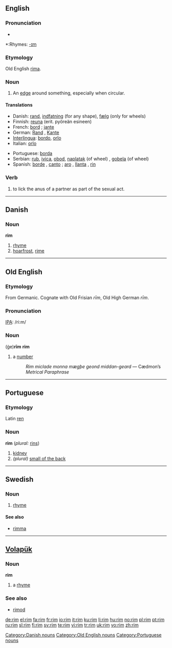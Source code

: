 ==English==

===Pronunciation===
{{IPA|/ɹɪm/}}
*{{audio|en-us-rim.ogg|Audio (US)}}

*:Rhymes: [[Rhymes:English:-ɪm|-ɪm]]

===Etymology===
Old English [[rima]].

===Noun===
{{en-noun}}

# An [[edge]] around something, especially when circular.

====Translations====
{{top}}
*Danish: [[rand]], [[indfatning]] (for any shape), [[fælg]] (only for wheels)
*Finnish: [[reuna]] (erit. pyöreän esineen)
*French: [[bord]] {{italbrac|for any shape}} ; [[jante]] {{italbrac|only for wheels}}
*German: [[Rand]] {{m}}, [[Kante]] {{f}}
*[[Interlingua]]: [[bordo]], [[orlo]]
*Italian: [[orlo]]
{{mid}}
*Portuguese: [[borda]]
*Serbian: [[rub]], [[ivica]], [[obod]], [[naplatak]] (of wheel) {{m}}, [[gobela]] (of wheel) {{f}}
*Spanish: [[borde]] {{m}}, [[canto]]  {{m}} ; {{italbrac|rim of a wheel}} [[aro]] {{m}} {{italbrac|Argentina|Bolivia|Costa Rica|Dominican Republic|Ecuador|Guatemala|Peru|Puerto Rico}}, [[llanta]] {{f}} {{italbrac|Chile|Paraguay|Spain|Uruguay}}, [[rin]] {{m}} {{italbrac|Colombia|Mexico|Panama|Venezuela}}
{{bottom}}

===Verb===
{{en-verb|rims|rimming|rimmed|rimmed}}

# to lick the anus of a partner as part of the sexual act.

----

==Danish==

===Noun===
'''rim'''

# [[rhyme]]
# [[hoarfrost]], [[rime]]

[[Category:Danish nouns]]

----

==Old English==

===Etymology===
From Germanic.  Cognate with Old Frisian ''rīm'', Old High German ''rīm''.

===Pronunciation===
[[IPA]]: /ri:m/

===Noun===
(ġe)'''rīm''' {{n}}
'''rim'''

# a [[number]]
#:''Rim miclade monna mægþe geond middan-geard'' — Cædmon’s ''Metrical Paraphrase''

[[Category:Old English nouns]]

----

==Portuguese==

===Etymology===
Latin [[ren]]

===Noun===
'''rim''' {{m}} (''plural:'' [[rins]])

# [[kidney]]
# ''(plural)'' [[small of the back]]

[[Category:Portuguese nouns]]

----

==Swedish==

===Noun===
{{infl|sv|noun|g=n}}
{{sv-noun-irreg-n|2=rimmet|4=rimmen}}

# [[rhyme]]

====See also====
*[[rimma]]

----

==[[Volapük]]==

===Noun===
'''rim'''

# a [[rhyme]]

===See also===
*[[rimod]]

[[de:rim]]
[[el:rim]]
[[fa:rim]]
[[fr:rim]]
[[io:rim]]
[[it:rim]]
[[ku:rim]]
[[li:rim]]
[[hu:rim]]
[[no:rim]]
[[pl:rim]]
[[pt:rim]]
[[ru:rim]]
[[sl:rim]]
[[fi:rim]]
[[sv:rim]]
[[te:rim]]
[[vi:rim]]
[[tr:rim]]
[[uk:rim]]
[[vo:rim]]
[[zh:rim]]